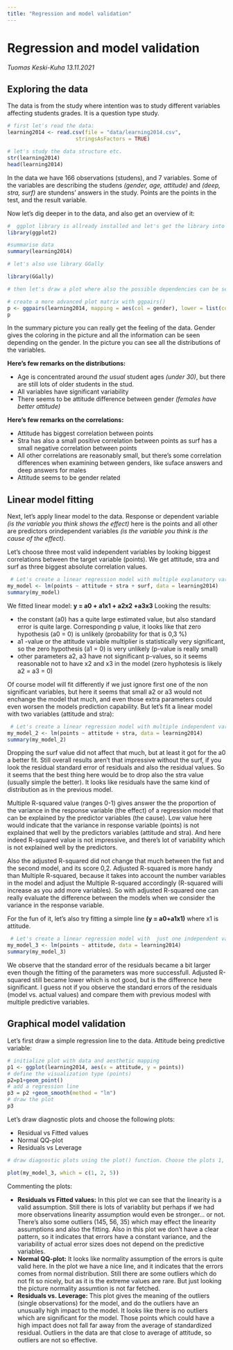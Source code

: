 ```yaml
---
title: "Regression and model validation"
---
```


# Regression and model validation

*Tuomas Keski-Kuha 13.11.2021*

## Exploring the data

The data is from the study where intention was to study different variables affecting students grades. It is a question type study.

```r
# first let's read the data: 
learning2014 <- read.csv(file = "data/learning2014.csv", 
                      stringsAsFactors = TRUE)

# let's study the data structure etc. 
str(learning2014)
head(learning2014)
```

In the data we have 166 observations (studens), and 7 variables. Some of the variables are describing the studens *(gender, age, attitude)* and *(deep, stra, surf)* are stundens' answers in the study. Points are the points in the test, and the result variable. 

Now let's dig deeper in to the data, and also get an overview of it: 

```r
#  ggplot library is allready installed and let's get the library into use
library(ggplot2)

#summarise data
summary(learning2014)

# let's also use library GGally

library(GGally)

# then let's draw a plot where also the possible dependencies can be seen

# create a more advanced plot matrix with ggpairs()
p <- ggpairs(learning2014, mapping = aes(col = gender), lower = list(combo = wrap("facethist", bins = 20)))
p

```

In the summary picture you can really get the feeling of the data. Gender gives the coloring in the picture and all the information can be seen depending on the gender. In the picture you can see all the distributions of the variables. 

**Here's few remarks on the distributions: **

- Age is concentrated around *the usual* student ages *(under 30)*, but there are still lots of older students in the stud. 
- All variables have significant variability
- There seems to be attitude difference between gender *(females have better attitude)*

**Here's few remarks on the correlations:**

- Attitude has biggest correlation between points
- Stra has also a small positive correlation between points as surf has a small negative correlation between points
- All other correlations are reasonably small, but there's some correlation differences when examining between genders, like suface answers and deep answers for males
- Attitude seems to be gender related

## Linear model fitting

Next, let's apply linear model to the data. Response or dependent variable *(is the variable you think shows the effect)* here is the points and all other are predictors orindependent variables *(is the variable you think is the cause of the effect)*. 

Let's choose three most valid independent variables by looking biggest correlations between the target variable (points). We get attitude, stra and surf as three biggest absolute correlation values. 

```r
 # Let's create a linear regression model with multiple explanatory variables
my_model <- lm(points ~ attitude + stra + surf, data = learning2014)
summary(my_model)

```

We fitted  linear model: **y = a0 + a1x1 + a2x2 +a3x3**
Looking the results:

- the constant (a0) has a quite large estimated value, but also standard error is quite large. Corresponding p value, it looks like that zero hypothesis (a0 = 0) is unlikely (probability for that is 0,3 %)
- a1 -value or the attitude variable multiplier is statistically very significant, so the zero hypothesis (a1 = 0) is very unlikely (p-value is really small)
- other parameters a2, a3 have not significant p-values, so it seems reasonable not to have x2 and x3 in the model (zero hyphotesis is likely a2 = a3 = 0)

Of course model will fit differently if we just ignore first one of the non significant variables, but here it seems that small a2 or a3 would not enchange the model that much, and even those extra parameters could even worsen the models prediction capability. But let's fit a linear model with two variables (attitude and stra): 


```r
 # Let's create a linear regression model with multiple independent variable
my_model_2 <- lm(points ~ attitude + stra, data = learning2014) 
summary(my_model_2)

```

Dropping the surf value did not affect that much, but at least it got for the a0 a better fit. Still overall results aren't that impressive without the surf, if you look the residual standard error of residuals and also the residual values. So it seems that the best thing here would be to drop also the stra value (usually simple the better). It looks like residuals have the same kind of distribution as in the previous model. 

Multiple R-squared value (ranges 0-1) gives answer the the proportion of the variance in the response variable (the effect) of a regression model that can be explained by the predictor variables (the cause). Low value here  would indicate that the variance in  response variable (points) is not explained that well by the predictors variables (attitude and stra). And here indeed R-squared value is not impressive, and there's lot of variability which is not explained well by the predictors.

Also the adjusted R-squared did not change that much between the fist and the second model, and its score 0,2. Adjusted R-squared is more handy than Multiple R-squared, because it takes into account the number variables in the model and adjust the Multiple R-squared accordingly (R-squared willi increase as you add more variables). So with adjusted R-squared one can really evaluate the difference between the models when we consider the variance in the response variable.

For the fun of it, let's also try fitting a simple line **(y = a0+a1x1)** where x1 is attitude. 

```r
 # Let's create a linear regression model with  just one independent variable
my_model_3 <- lm(points ~ attitude, data = learning2014) 
summary(my_model_3)

```

We observe that the standard error of the residuals became a bit larger even though the fitting of the parameters was more successfull. Adjusted R-squared still became lower which is not good, but is the difference here significant. I guess not if you observe the standard errors of the residuals (model vs. actual values) and compare them with previous modesl with multiple predictive variables. 

## Graphical model validation

Let's first draw a simple regression line to the data. Attitude being predictive variable: 

```r
# initialize plot with data and aesthetic mapping
p1 <- ggplot(learning2014, aes(x = attitude, y = points))
# define the visualization type (points)
p2=p1+geom_point()
# add a regression line
p3 = p2 +geom_smooth(method = "lm")
# draw the plot
p3
```

Let's draw diagnostic plots and choose the following plots:

- Residual vs Fitted values
- Normal QQ-plot
- Residuals vs Leverage

```r
# draw diagnostic plots using the plot() function. Choose the plots 1, 2 and 5

plot(my_model_3, which = c(1, 2, 5))

```

Commenting the plots: 

- **Residuals vs Fitted values:** In this plot we can see that the linearity is a valid assumption. Still there is lots of variablity but perhaps if we had more observations linearity assumption would even be stronger... or not. There's also some outliers (145, 56, 35) which may effect the linearity assumptions and also the fitting. Also in this plot we don't have a clear pattern, so it indicates that errors have a constant variance, and the variability of actual error sizes does not depend on the predictive variables. 
- **Normal QQ-plot:** It looks like normality assumption of the errors is quite valid here. In the plot we have a nice line, and it indicates that the errors comes from normal distribution. Still there are some outliers which do not fit so nicely, but as it is the extreme values are rare. But just looking the picture normality assumtion is not far fetched.
- **Residuals vs. Leverage:** This plot gives the meaning of the outliers (single observations) for the model, and do the outliers have an unusually high impact to the model. It looks like there is no outliers which are significant for the model. Those points which could have a high impact does not fall far away from the average of standardized residual. Outliers in the data are that close to average of attitude, so outliers are not so effective. 